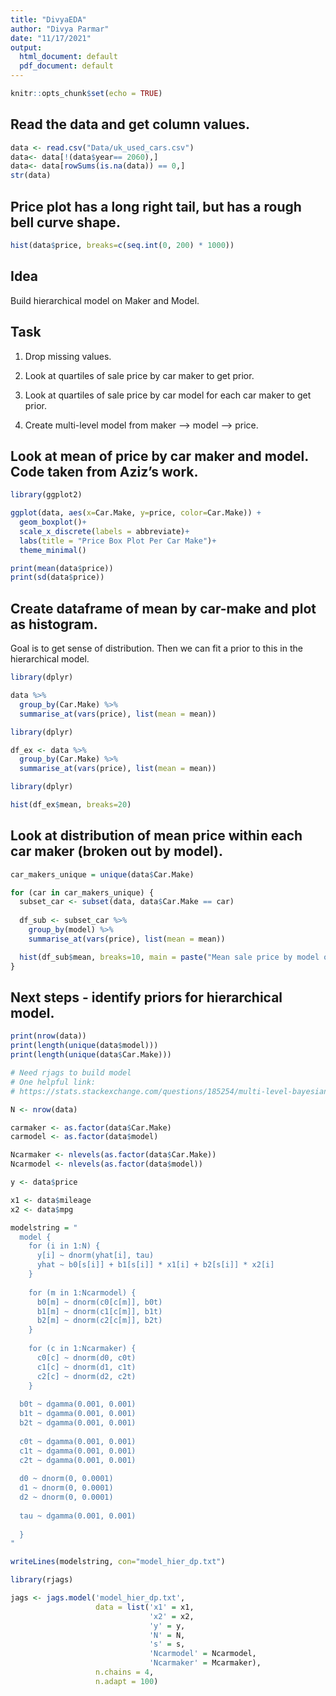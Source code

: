 ```yaml
---
title: "DivyaEDA"
author: "Divya Parmar"
date: "11/17/2021"
output:
  html_document: default
  pdf_document: default
---
```


```r
knitr::opts_chunk$set(echo = TRUE)
```

## Read the data and get column values.

```r
data <- read.csv("Data/uk_used_cars.csv")
data<- data[!(data$year== 2060),]
data<- data[rowSums(is.na(data)) == 0,]
str(data)
```

## Price plot has a long right tail, but has a rough bell curve shape.

```r
hist(data$price, breaks=c(seq.int(0, 200) * 1000))
```

## Idea 

Build hierarchical model on Maker and Model.

## Task

1. Drop missing values.

2. Look at quartiles of sale price by car maker to get prior.

3. Look at quartiles of sale price by car model for each car maker to get prior.

4. Create multi-level model from maker --> model --> price. 

## Look at mean of price by car maker and model. Code taken from Aziz's work. 

```r

library(ggplot2)

ggplot(data, aes(x=Car.Make, y=price, color=Car.Make)) +
  geom_boxplot()+
  scale_x_discrete(labels = abbreviate)+
  labs(title = "Price Box Plot Per Car Make")+
  theme_minimal()

print(mean(data$price))
print(sd(data$price))
```
## Create dataframe of mean by car-make and plot as histogram.

Goal is to get sense of distribution. Then we can fit a prior to this in the hierarchical model.

```r
library(dplyr)

data %>% 
  group_by(Car.Make) %>%
  summarise_at(vars(price), list(mean = mean))
```

```r
library(dplyr)

df_ex <- data %>% 
  group_by(Car.Make) %>%
  summarise_at(vars(price), list(mean = mean))
```

```r
library(dplyr)

hist(df_ex$mean, breaks=20)
```

## Look at distribution of mean price within each car maker (broken out by model).

```r

car_makers_unique = unique(data$Car.Make)

for (car in car_makers_unique) {
  subset_car <- subset(data, data$Car.Make == car)
  
  df_sub <- subset_car %>%
    group_by(model) %>%
    summarise_at(vars(price), list(mean = mean))

  hist(df_sub$mean, breaks=10, main = paste("Mean sale price by model of", car))  
}

```


## Next steps - identify priors for hierarchical model.

``` r

print(nrow(data))
print(length(unique(data$model)))
print(length(unique(data$Car.Make)))

```



``` r

# Need rjags to build model
# One helpful link:
# https://stats.stackexchange.com/questions/185254/multi-level-bayesian-hierarchical-regression-using-rjags

N <- nrow(data)

carmaker <- as.factor(data$Car.Make)
carmodel <- as.factor(data$model)

Ncarmaker <- nlevels(as.factor(data$Car.Make))
Ncarmodel <- nlevels(as.factor(data$model))

y <- data$price

x1 <- data$mileage
x2 <- data$mpg

```


``` r

modelstring = "
  model {
    for (i in 1:N) {
      y[i] ~ dnorm(yhat[i], tau)
      yhat ~ b0[s[i]] + b1[s[i]] * x1[i] + b2[s[i]] * x2[i]
    }
    
    for (m in 1:Ncarmodel) {
      b0[m] ~ dnorm(c0[c[m]], b0t) 
      b1[m] ~ dnorm(c1[c[m]], b1t) 
      b2[m] ~ dnorm(c2[c[m]], b2t) 
    }
    
    for (c in 1:Ncarmaker) {
      c0[c] ~ dnorm(d0, c0t)
      c1[c] ~ dnorm(d1, c1t)
      c2[c] ~ dnorm(d2, c2t)
    }
  
  b0t ~ dgamma(0.001, 0.001)
  b1t ~ dgamma(0.001, 0.001)
  b2t ~ dgamma(0.001, 0.001)
  
  c0t ~ dgamma(0.001, 0.001)
  c1t ~ dgamma(0.001, 0.001)
  c2t ~ dgamma(0.001, 0.001)
  
  d0 ~ dnorm(0, 0.0001)
  d1 ~ dnorm(0, 0.0001)
  d2 ~ dnorm(0, 0.0001)
  
  tau ~ dgamma(0.001, 0.001)
  
  }
"

writeLines(modelstring, con="model_hier_dp.txt")

```

```r

library(rjags)

jags <- jags.model('model_hier_dp.txt',
                   data = list('x1' = x1,
                               'x2' = x2,
                               'y' = y,
                               'N' = N,
                               's' = s,
                               'Ncarmodel' = Ncarmodel,
                               'Ncarmaker' = Mcarmaker),
                   n.chains = 4,
                   n.adapt = 100)


```